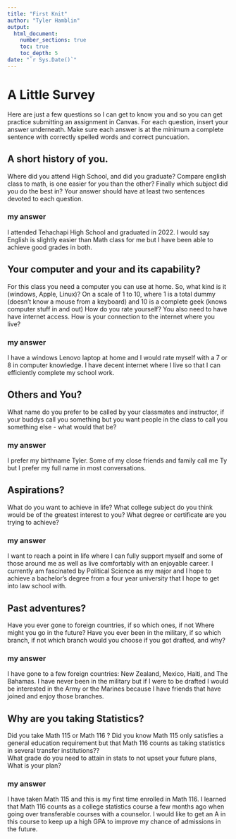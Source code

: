 ```yaml
---
title: "First Knit"
author: "Tyler Hamblin"
output: 
  html_document:
    number_sections: true
    toc: true
    toc_depth: 5
date: "`r Sys.Date()`"   
---
```


# A Little Survey

Here are just a few questions so I can get to know you and so you can get practice submitting an assignment in Canvas.  For each question, insert your answer underneath. Make sure each answer is at the minimum a complete sentence with correctly spelled words and correct puncuation. 

## A short history of you.  
Where did you attend High School, and did you graduate? Compare english class to math, is one easier for you than the other? Finally which subject did you do the best in? Your answer should have at least two sentences devoted to each question.  
  
### my answer     
I attended Tehachapi High School and graduated in 2022. I would say English is slightly easier than Math class for me but I have been able to achieve good grades in both.   

     


## Your computer and your and its capability?  
 For this class  you need a computer you can use at home.  So, what kind is it (windows, Apple, Linux)?  On a scale of 1 to 10, where 1 is a total dummy (doesn't know a mouse from a keyboard) and 10 is a complete geek (knows computer stuff in and out) How do you rate yourself?  You also need to have have internet access. How is your connection to the internet where you live?

### my answer   
I have a windows Lenovo laptop at home and I would rate myself with a 7 or 8 in computer knowledge. I have decent internet where I live so that I can efficiently complete my school work.    
   

## Others and You?   
What name do you prefer to be called by your classmates and instructor, if your buddys call you something but you want people in the class to call you something else - what would that be? 

### my answer     
I prefer my birthname Tyler. Some of my close friends and family call me Ty but I prefer my full name in most conversations.   
   
 




## Aspirations?   
What do you want to achieve in life?  What college subject do you think would be of the greatest interest to you? What degree or certificate are you trying to achieve?

### my answer     
I want to reach a point in life where I can fully support myself and some of those around me as well as live comfortably with an enjoyable career. I currently am fascinated by Political Science as my major and I hope to achieve a bachelor's degree from a four year university that I hope to get into law school with.   
   
 




## Past adventures?  
Have you ever gone to foreign countries, if so which ones, if not Where might you go in the future?  Have you ever been in the military, if so which branch, if not which branch would you choose if you got drafted, and why?

### my answer     
I have gone to a few foreign countries: New Zealand, Mexico, Haiti, and The Bahamas. I have never been in the military but if I were to be drafted I would be interested in the Army or the Marines because I have friends that have joined and enjoy those branches.    
   
  




## Why are you taking Statistics?  
Did you take Math 115 or Math 116 ?  Did you know Math 115 only satisfies a general education requirement but that Math 116 counts as taking statistics in several transfer institutions??  
What grade do you need to attain in stats to not upset your future plans, What is your plan?  
 

### my answer     
I have taken Math 115 and this is my first time enrolled in Math 116. I learned that Math 116 counts as a college statistics course a few months ago when going over transferable courses with a counselor. I would like to get an A in this course to keep up a high GPA to improve my chance of admissions in the future. 
   
 






  




